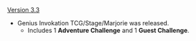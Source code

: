 {{Change History/Header}}
[[Version 3.3]]
* Genius Invokation TCG/Stage/Marjorie was released.
** Includes 1 '''Adventure Challenge''' and 1 '''Guest Challenge'''.